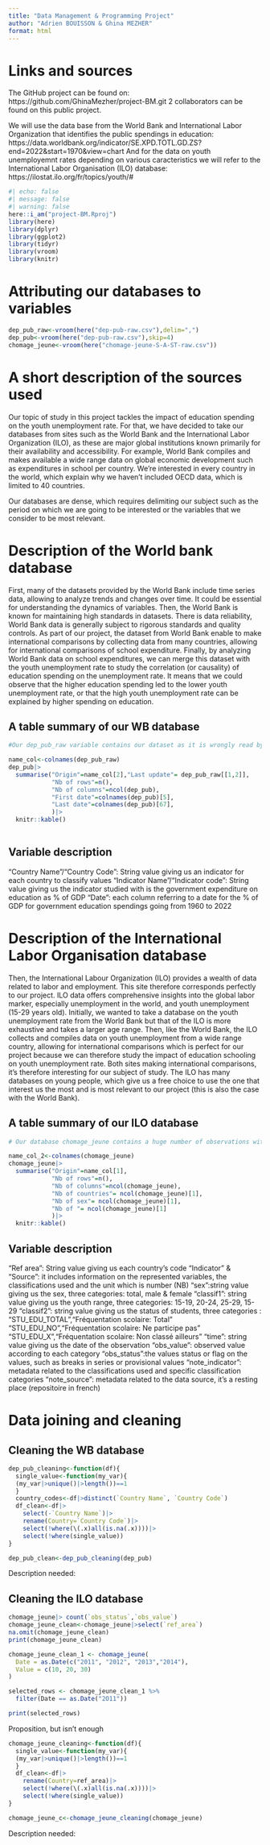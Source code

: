 ```yaml
---
title: "Data Management & Programming Project"
author: "Adrien BOUISSON & Ghina MEZHER"
format: html
---
```

# Links and sources

The GitHub project can be found on: https://github.com/GhinaMezher/project-BM.git
2 collaborators can be found on this public project. 

We will use the data base from the World Bank and International Labor Organization that identifies the public spendings in education: https://data.worldbank.org/indicator/SE.XPD.TOTL.GD.ZS?end=2022&start=1970&view=chart
And for the data on youth unemployemnt rates depending on various caracteristics we will refer to the International Labor Organisation (ILO) database: https://ilostat.ilo.org/fr/topics/youth/#

```r
#| echo: false
#| message: false
#| warning: false
here::i_am("project-BM.Rproj")
library(here)
library(dplyr)
library(ggplot2)
library(tidyr)
library(vroom)
library(knitr)
```

# Attributing our databases to variables 
```r
dep_pub_raw<-vroom(here("dep-pub-raw.csv"),delim=",")
dep_pub<-vroom(here("dep-pub-raw.csv"),skip=4)
chomage_jeune<-vroom(here("chomage-jeune-S-A-ST-raw.csv"))
```

# A short description of the sources used 

Our topic of study in this project tackles the impact of education spending on the youth unemployment rate. For that, we have decided to take our databases from sites such as the World Bank and the International Labor Organization (ILO), as these are major global institutions known primarily for their availability and accessibility. For example, World Bank compiles and makes available a wide range data on global economic development such as expenditures in school per country. We’re interested in every country in the world, which explain why we haven’t included OECD data, which is limited to 40 countries. 

Our databases are dense, which requires delimiting our subject such as the period on which we are going to be interested or the variables that we consider to be most relevant. 

# Description of the World bank database

First, many of the datasets provided by the World Bank include time series data, allowing to analyze trends and changes over time. It could be essential for understanding the dynamics of variables. Then, the World Bank is known for maintaining high standards in datasets. There is data reliability, World Bank data is generally subject to rigorous standards and quality controls. As part of our project, the dataset from World Bank enable to make international comparisons by collecting data from many countries, allowing for international comparisons of school expenditure. Finally, by analyzing World Bank data on school expenditures, we can merge this dataset with the youth unemployment rate to study the correlation (or causality) of education spending on the unemployment rate. It means that we could observe that the higher education spending led to the lower youth unemployment rate, or that the high youth unemployment rate can be explained by higher spending on education.

## A table summary of our WB database

```r
#Our dep_pub_raw variable contains our dataset as it is wrongly read by R. We must keep it in order to retrieve information on the origin of the dataset and on its last update date as they are contained in the first 4 lines that make R reading our dataset complicated.

name_col<-colnames(dep_pub_raw)
dep_pub|>
  summarise("Origin"=name_col[2],"Last update"= dep_pub_raw[[1,2]],
            "Nb of rows"=n(),
            "Nb of columns"=ncol(dep_pub),
            "First date"=colnames(dep_pub)[5],
            "Last date"=colnames(dep_pub)[67],
            )|>
  knitr::kable()
  
```
## Variable description 

"Country Name"/"Country Code": String value giving us an indicator for each country to classify values
"Indicator Name"/"Indicator code": String value giving us the indicator studied with is the government expenditure on education as % of GDP
"Date": each column referring to a date for the % of GDP for government education spendings going from 1960 to 2022

# Description of the International Labor Organisation database

Then, the International Labour Organization (ILO) provides a wealth of data related to labor and employment. This site therefore corresponds perfectly to our project. ILO data offers comprehensive insights into the global labor marker, especially unemployment in the world, and youth unemployment (15-29 years old). Initially, we wanted to take a database on the youth unemployment rate from the World Bank but that of the ILO is more exhaustive and takes a larger age range. Then, like the World Bank, the ILO collects and compiles data on youth unemployment from a wide range country, allowing for international comparisons which is perfect for our project because we can therefore study the impact of education schooling on youth unemployment rate. Both sites making international comparisons, it’s therefore interesting for our subject of study. The ILO has many databases on young people, which give us a free choice to use the one that interest us the most and is most relevant to our project (this is also the case with the World Bank). 

## A table summary of our ILO database
```r
# Our database chomage_jeune contains a huge number of observations with 11 variables, so we'll remove the missing NA values to reduce the number of observations.

name_col_2<-colnames(chomage_jeune)
chomage_jeune|>
  summarise("Origin"=name_col[1],
            "Nb of rows"=n(),
            "Nb of columns"=ncol(chomage_jeune),
            "Nb of countries"= ncol(chomage_jeune)[1],
            "Nb of sex"= ncol(chomage_jeune)[1],
            "Nb of "= ncol(chomage_jeune)[1]
            )|>
  knitr::kable()

```
## Variable description 

"Ref area": String value giving us each country's code
"Indicator" & "Source": it includes information on the represented variables, the classifications used and the unit which is number (NB)
"sex":string value giving us the sex, three categories: total, male & female 
"classif1": string value giving us the youth range, three categories: 15-19, 20-24, 25-29, 15-29
"classif2": string value giving us the status of students, three categories : "STU_EDU_TOTAL","Fréquentation scolaire: Total"
"STU_EDU_NO","Fréquentation scolaire: Ne participe pas"
"STU_EDU_X","Fréquentation scolaire: Non classé ailleurs"
"time": string value giving us the date of the observation 
"obs_value": observed value according to each category 
"obs_status":the values status or flag on the values, such as breaks in series or provisional values
"note_indicator": metadata related to the classifications used and specific classification categories 
"note_source": metadata related to the data source, it's a resting place (repositoire in french) 

# Data joining and cleaning 

## Cleaning the WB database
```r

dep_pub_cleaning<-function(df){
  single_value<-function(my_var){
  (my_var|>unique()|>length())==1
  }
  country_codes<-df|>distinct(`Country Name`, `Country Code`)
  df_clean<-df|>
    select(-`Country Name`)|>
    rename(Country=`Country Code`)|>
    select(!where(\(.x)all(is.na(.x))))|>
    select(!where(single_value))
}

dep_pub_clean<-dep_pub_cleaning(dep_pub)
```
Description needed: 


## Cleaning the ILO database 

```r
chomage_jeune|> count(`obs_status`,`obs_value`)
chomage_jeune_clean<-chomage_jeune|>select(`ref_area`)
na.omit(chomage_jeune_clean)
print(chomage_jeune_clean)
```

```r
chomage_jeune_clean_1 <- chomage_jeune(
  Date = as.Date(c("2011", "2012", "2013","2014"),
  Value = c(10, 20, 30)
)

selected_rows <- chomage_jeune_clean_1 %>%
  filter(Date == as.Date("2O11"))

print(selected_rows)
```

Proposition, but isn't enough
```r
chomage_jeune_cleaning<-function(df){
  single_value<-function(my_var){
  (my_var|>unique()|>length())==1
  }
  df_clean<-df|>
    rename(Country=ref_area)|>
    select(!where(\(.x)all(is.na(.x))))|>
    select(!where(single_value))
}

chomage_jeune_c<-chomage_jeune_cleaning(chomage_jeune)
```
Description needed: 


